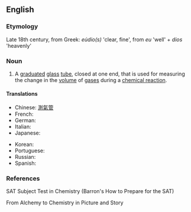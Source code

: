 ==English==

===Etymology===
Late 18th century, from Greek: ''eúdio(s)'' 'clear, fine', from ''eu'' 'well' + ''dios'' 'heavenly'

===Noun===
{{en-noun}}

# A [[graduated]] [[glass]] [[tube]], closed at one end, that is used for measuring the change in the [[volume]] of [[gas]]es during a [[chemical reaction]].

====Translations====
{{trans-top|tube for measuring volume of gases}}
* Chinese: [[測氣管]]
* French: {{t+|fr|eudiomètre}}
* German: {{t+|de|Eudiometer|n}}
* Italian: {{t|it|eudiometro}}
* Japanese: {{t|ja|ユーディオメーター}}
{{trans-mid}}
* Korean: {{t|ko|가스 성분 측정기}}
* Portuguese: {{t|pt|eudiômetro}}
* Russian: {{t+|ru|эвдиометр}}
* Spanish: {{t+|es|eudiómetro}}
{{trans-bottom}}

===References===
SAT Subject Test in Chemistry (Barron's How to Prepare for the SAT)

From Alchemy to Chemistry in Picture and Story

{{wikipedia|eudiometer}}